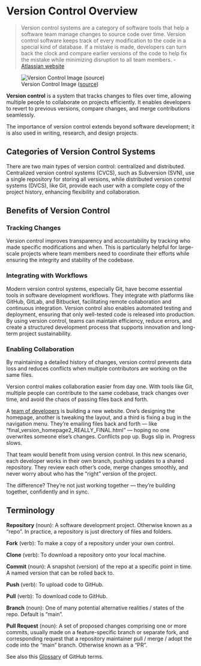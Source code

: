 # Version Control Overview



> Version control systems are a category of software tools that help a software team manage changes to source code over time. Version control software keeps track of every modification to the code in a special kind of database. If a mistake is made, developers can turn back the clock and compare earlier versions of the code to help fix the mistake while minimizing disruption to all team members. - [Atlassian website](https://www.atlassian.com/git/tutorials/what-is-version-control)

![Version Control Image ([source](https://web.archive.org/web/20170216074720/https://www.atlassian.com/git/tutorials/what-is-version-control))](../images/version-control.png)

**Version control** is a system that tracks changes to files over time, allowing multiple people to collaborate on projects efficiently. It enables developers to revert to previous versions, compare changes, and merge contributions seamlessly.

The importance of version control extends beyond software development; it is also used in writing, research, and design projects.

## Categories of Version Control Systems

There are two main types of version control: centralized and distributed. Centralized version control systems (CVCS), such as Subversion (SVN), use a single repository for storing all versions, while distributed version control systems (DVCS), like Git, provide each user with a complete copy of the project history, enhancing flexibility and collaboration.


## Benefits of Version Control

### Tracking Changes

Version control improves transparency and accountability by tracking who made specific modifications and when. This is particularly helpful for large-scale projects where team members need to coordinate their efforts while ensuring the integrity and stability of the codebase.

### Integrating with Workflows

Modern version control systems, especially Git, have become essential tools in software development workflows. They integrate with platforms like GitHub, GitLab, and Bitbucket, facilitating remote collaboration and continuous integration. Version control also enables automated testing and deployment, ensuring that only well-tested code is released into production. By using version control, teams can maintain efficiency, reduce errors, and create a structured development process that supports innovation and long-term project sustainability.

### Enabling Collaboration

By maintaining a detailed history of changes, version control prevents data loss and reduces conflicts when multiple contributors are working on the same files.

Version control makes collaboration easier from day one. With tools like Git, multiple people can contribute to the same codebase, track changes over time, and avoid the chaos of passing files back and forth.

:::{.callout-note title="Vignette: The Chaos Before Git"}
A [team of developers](../exercises/developer-team-collaboration/) is building a new website. One's designing the homepage, another is tweaking the layout, and a third is fixing a bug in the navigation menu. They're emailing files back and forth — like "final_version_homepage2_REALLY_FINAL.html" — hoping no one overwrites someone else's changes. Conflicts pop up. Bugs slip in. Progress slows.

That team would benefit from using version control. In this new scenario, each developer works in their own branch, pushing updates to a shared repository. They review each other's code, merge changes smoothly, and never worry about who has the “right” version of the project.

The difference? They're not just working together — they're building together, confidently and in sync.
:::

## Terminology

**Repository** (noun): A software development project. Otherwise known as a "repo". In practice, a repository is just directory of files and folders.

**Fork** (verb): To make a copy of a repository under your own control.

**Clone** (verb): To download a repository onto your local machine.

**Commit** (noun): A snapshot (version) of the repo at a specific point in time. A named version that can be rolled back to.

**Push** (verb): To upload code to GitHub.

**Pull** (verb): To download code to GitHub.

**Branch** (noun): One of many potential alternative realities / states of the repo. Default is "main".

**Pull Request** (noun): A set of proposed changes comprising one or more commits, usually made on a feature-specific branch or separate fork, and corresponding request that a repository maintainer pull / merge / adopt the code into the "main" branch. Otherwise known as a "PR".


See also this [Glossary](https://docs.github.com/en/get-started/learning-about-github/github-glossary) of GitHub terms.
